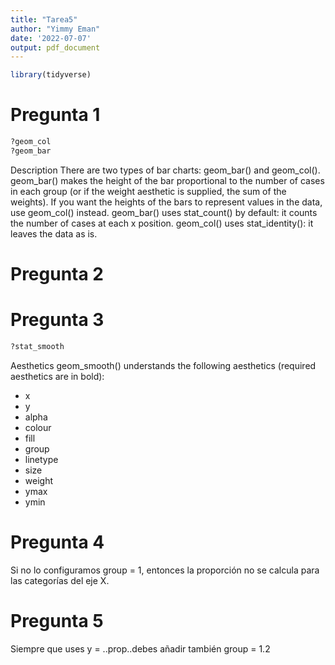 ```yaml
---
title: "Tarea5"
author: "Yimmy Eman"
date: '2022-07-07'
output: pdf_document
---
```


```r
library(tidyverse)
```

# Pregunta 1

```r
?geom_col
?geom_bar
```

Description
There are two types of bar charts: geom_bar() and geom_col(). geom_bar() makes the height of the bar proportional to the number of cases in each group (or if the weight aesthetic is supplied, the sum of the weights). If you want the heights of the bars to represent values in the data, use geom_col() instead. geom_bar() uses stat_count() by default: it counts the number of cases at each x position. geom_col() uses stat_identity(): it leaves the data as is.

# Pregunta 2


# Pregunta 3

```r
?stat_smooth
```

Aesthetics
geom_smooth() understands the following aesthetics (required aesthetics are in bold):

- x
- y
- alpha
- colour
- fill
- group
- linetype
- size
- weight
- ymax
- ymin

# Pregunta 4

Si no lo configuramos group = 1, entonces la proporción no se calcula para las categorías del eje X.


# Pregunta 5

Siempre que uses y = ..prop..debes añadir también group = 1.2